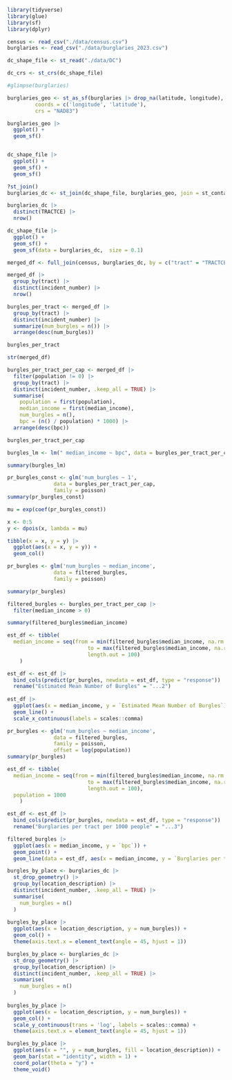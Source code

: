 ```r
library(tidyverse)
library(glue)
library(sf)
library(dplyr)
```

```r
census <- read_csv("./data/census.csv")
burglaries <- read_csv("./data/burglaries_2023.csv")

dc_shape_file <- st_read("./data/DC")
```
```r
dc_crs <- st_crs(dc_shape_file)
```

```r
#glimpse(burglaries)
```

```r
burglaries_geo <- st_as_sf(burglaries |> drop_na(latitude, longitude),
         coords = c('longitude', 'latitude'),
         crs = "NAD83")
```

```r

burglaries_geo |> 
  ggplot() +
  geom_sf()


dc_shape_file |> 
  ggplot() +
  geom_sf() +
  geom_sf()

```


```r
?st_join()
burglaries_dc <- st_join(dc_shape_file, burglaries_geo, join = st_contains)

burglaries_dc |>
  distinct(TRACTCE) |>
  nrow()
```

```r
dc_shape_file |>
  ggplot() +
  geom_sf() +
  geom_sf(data = burglaries_dc,  size = 0.1)
```
```r
merged_df <- full_join(census, burglaries_dc, by = c("tract" = "TRACTCE")) |> view()
```
```r
merged_df |>
  group_by(tract) |>
  distinct(incident_number) |>
  nrow()
```

```r

burgles_per_tract <- merged_df |>
  group_by(tract) |>
  distinct(incident_number) |>
  summarize(num_burgles = n()) |>
  arrange(desc(num_burgles))

burgles_per_tract 
```

```r
str(merged_df)
```


```r
burgles_per_tract_per_cap <- merged_df |>
  filter(population != 0) |>
  group_by(tract) |>
  distinct(incident_number, .keep_all = TRUE) |>
  summarise(
    population = first(population),
    median_income = first(median_income),
    num_burgles = n(),
    bpc = (n() / population) * 1000) |>
  arrange(desc(bpc))

burgles_per_tract_per_cap
```
```r
burgles_lm <- lm(" median_income ~ bpc", data = burgles_per_tract_per_cap)
```

```r
summary(burgles_lm)
```

```r
pr_burgles_const <- glm('num_burgles ~ 1',
               data = burgles_per_tract_per_cap,
               family = poisson)
summary(pr_burgles_const)
```

```r
mu = exp(coef(pr_burgles_const))
```

```r
x <- 0:5
y <- dpois(x, lambda = mu)

tibble(x = x, y = y) |> 
  ggplot(aes(x = x, y = y)) + 
  geom_col()
```
```r
pr_burgles <- glm('num_burgles ~ median_income',
               data = filtered_burgles,
               family = poisson)
```

```r
summary(pr_burgles)
```
```r
filtered_burgles <- burgles_per_tract_per_cap |>
  filter(median_income > 0)

summary(filtered_burgles$median_income)

```

```r
est_df <- tibble(
  median_income = seq(from = min(filtered_burgles$median_income, na.rm = TRUE), 
                          to = max(filtered_burgles$median_income, na.rm = TRUE), 
                          length.out = 100)
    )

est_df <- est_df |> 
  bind_cols(predict(pr_burgles, newdata = est_df, type = "response")) |> 
  rename("Estimated Mean Number of Burgles" = "...2")
            
est_df |> 
  ggplot(aes(x = median_income, y = `Estimated Mean Number of Burgles`)) +
  geom_line() +
  scale_x_continuous(labels = scales::comma)
```
```r
pr_burgles <- glm('num_burgles ~ median_income',
               data = filtered_burgles,
               family = poisson,
               offset = log(population))
summary(pr_burgles)
```

```r
est_df <- tibble(
  median_income = seq(from = min(filtered_burgles$median_income, na.rm = TRUE), 
                          to = max(filtered_burgles$median_income, na.rm = TRUE), 
                          length.out = 100),
  population = 1000
    )

est_df <- est_df |> 
  bind_cols(predict(pr_burgles, newdata = est_df, type = "response")) |> 
  rename("Burglaries per tract per 1000 people" = "...3")

filtered_burgles |> 
  ggplot(aes(x = median_income, y = `bpc`)) +
  geom_point() +
  geom_line(data = est_df, aes(x = median_income, y = `Burglaries per tract per 1000 people`))
```
```r
burgles_by_place <- burglaries_dc |>
  st_drop_geometry() |>
  group_by(location_description) |>
  distinct(incident_number, .keep_all = TRUE) |>
  summarise(
    num_burgles = n()
  )
  
burgles_by_place |>
  ggplot(aes(x = location_description, y = num_burgles)) +
  geom_col() +
  theme(axis.text.x = element_text(angle = 45, hjust = 1))

```
```r
burgles_by_place <- burglaries_dc |>
  st_drop_geometry() |>
  group_by(location_description) |>
  distinct(incident_number, .keep_all = TRUE) |>
  summarise(
    num_burgles = n()
  )
  
burgles_by_place |>
  ggplot(aes(x = location_description, y = num_burgles)) +
  geom_col() +
  scale_y_continuous(trans = 'log', labels = scales::comma) +
  theme(axis.text.x = element_text(angle = 45, hjust = 1))

```
```r
burgles_by_place |>
  ggplot(aes(x = "", y = num_burgles, fill = location_description)) +
  geom_bar(stat = "identity", width = 1) +
  coord_polar(theta = "y") + 
  theme_void()
```





